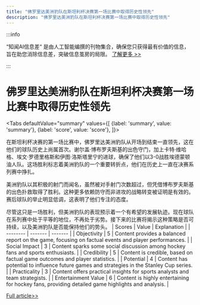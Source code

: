 ```yaml
---
title: "佛罗里达美洲豹队在斯坦利杯决赛第一场比赛中取得历史性领先"
description: "佛罗里达美洲豹队在斯坦利杯决赛第一场比赛中取得历史性领先"
---
```



:::info

“知闻AI信息差“ 是由人工智能编撰的刊物集合，确保您只获得最有价值的信息，旨在助您消除信息差，突破信息茧房的局限。  [了解更多 >>](/)

:::

# 佛罗里达美洲豹队在斯坦利杯决赛第一场比赛中取得历史性领先


<Tabs
	defaultValue="summary"
	values={[
	{label: 'summary', value: 'summary'},
	{label: 'score', value: 'score'},
]}>
<TabItem value="summary">


在斯坦利杯决赛的第一场比赛中，佛罗里达美洲豹队从开场到结束一直领先，这在他们的球队历史上尚属首次。谢尔盖·博布罗夫斯基的出色守门，加上卡特·维哈格、埃文·罗德里格斯和伊图·洛斯塔里宁的进球，确保了他们以3-0战胜埃德蒙顿油人队。这场胜利标志着美洲豹队的一个重要转折点，他们在历史上一直在决赛系列赛中挣扎。

美洲豹队以其积极的射门而闻名，虽然被对手射门次数超过，但凭借博布罗夫斯基的出色扑救取得了胜利。这种更多依赖防守而非进攻的战略转变被证明是有效的。赛后球队的举止明显低调，这表明了他们专注的态度。

尽管这只是一场胜利，但美洲豹队的表现预示着一个有希望的发展轨迹。现在球队在系列赛中处于平等的地位，不再处于劣势。接下来的比赛将揭示这种策略是否可持续，以及美洲豹队是否能保持他们的势头。
</TabItem>
<TabItem value="score">
	| Scores     | Value   | Explanation |
	| -------- | ------- | ------- |
	| Objectivity  | 5    | Content provides a balanced report on the game, focusing on factual events and player performances.    |
	| Social Impact | 3     | Content sparks some social discussion among hockey fans and sports enthusiasts.    |
	| Credibility    | 5    | Content is credible, based on factual game outcomes and player statistics.    |
	| Potential    | 4    | Content has potential to influence future games and strategies in the Stanley Cup series.    |
	| Practicality    | 3    | Content offers practical insights for sports analysts and team strategists.    |
	| Entertainment Value    | 6    | Content is highly entertaining for hockey fans, providing detailed game highlights and analysis.    |
</TabItem>
</Tabs>

[Full article>>](https://apnews.com/article/stanley-cup-panthers-866984e4b65b44def64b887fddd83e67)
